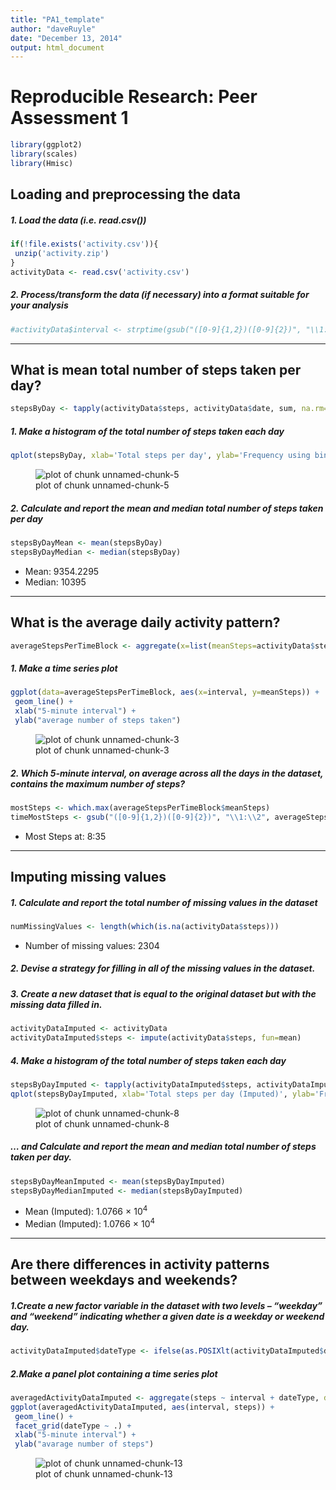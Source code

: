```yaml
---
title: "PA1_template"
author: "daveRuyle"
date: "December 13, 2014"
output: html_document
---
```


# Reproducible Research: Peer Assessment 1


```r
library(ggplot2)
library(scales)
library(Hmisc)
```


## Loading and preprocessing the data
##### 1. Load the data (i.e. read.csv())

```r
if(!file.exists('activity.csv')){
 unzip('activity.zip')
}
activityData <- read.csv('activity.csv')
```
##### 2. Process/transform the data (if necessary) into a format suitable for your analysis

```r
#activityData$interval <- strptime(gsub("([0-9]{1,2})([0-9]{2})", "\\1:\\2", activityData$interval), format='%H:%M')
```

-----

## What is mean total number of steps taken per day?

```r
stepsByDay <- tapply(activityData$steps, activityData$date, sum, na.rm=TRUE)
```

##### 1. Make a histogram of the total number of steps taken each day

```r
qplot(stepsByDay, xlab='Total steps per day', ylab='Frequency using binwith 500', binwidth=500)
```

![plot of chunk unnamed-chunk-5](figure/unnamed-chunk-5.png)

##### 2. Calculate and report the mean and median total number of steps taken per day

```r
stepsByDayMean <- mean(stepsByDay)
stepsByDayMedian <- median(stepsByDay)
```
* Mean: 9354.2295
* Median: 10395

-----

## What is the average daily activity pattern?

```r
averageStepsPerTimeBlock <- aggregate(x=list(meanSteps=activityData$steps), by=list(interval=activityData$interval), FUN=mean, na.rm=TRUE)
```

##### 1. Make a time series plot

```r
ggplot(data=averageStepsPerTimeBlock, aes(x=interval, y=meanSteps)) +
 geom_line() +
 xlab("5-minute interval") +
 ylab("average number of steps taken")
```

![plot of chunk unnamed-chunk-3](figure/unnamed-chunk-3.png)

##### 2. Which 5-minute interval, on average across all the days in the dataset, contains the maximum number of steps?

```r
mostSteps <- which.max(averageStepsPerTimeBlock$meanSteps)
timeMostSteps <- gsub("([0-9]{1,2})([0-9]{2})", "\\1:\\2", averageStepsPerTimeBlock[mostSteps,'interval'])
```

* Most Steps at: 8:35

----
 
## Imputing missing values
##### 1. Calculate and report the total number of missing values in the dataset

```r
numMissingValues <- length(which(is.na(activityData$steps)))
```

* Number of missing values: 2304

##### 2. Devise a strategy for filling in all of the missing values in the dataset.
##### 3. Create a new dataset that is equal to the original dataset but with the missing data filled in.

```r
activityDataImputed <- activityData
activityDataImputed$steps <- impute(activityData$steps, fun=mean)
```


##### 4. Make a histogram of the total number of steps taken each day

```r
stepsByDayImputed <- tapply(activityDataImputed$steps, activityDataImputed$date, sum)
qplot(stepsByDayImputed, xlab='Total steps per day (Imputed)', ylab='Frequency using binwith 500', binwidth=500)
```

![plot of chunk unnamed-chunk-8](figure/unnamed-chunk-8.png)

##### ... and Calculate and report the mean and median total number of steps taken per day.

```r
stepsByDayMeanImputed <- mean(stepsByDayImputed)
stepsByDayMedianImputed <- median(stepsByDayImputed)
```
* Mean (Imputed): 1.0766 &times; 10<sup>4</sup>
* Median (Imputed): 1.0766 &times; 10<sup>4</sup>


----

## Are there differences in activity patterns between weekdays and weekends?
##### 1.Create a new factor variable in the dataset with two levels – “weekday” and “weekend” indicating whether a given date is a weekday or weekend day.


```r
activityDataImputed$dateType <- ifelse(as.POSIXlt(activityDataImputed$date)$wday %in% c(0,6), 'weekend', 'weekday')
```

##### 2.Make a panel plot containing a time series plot

```r
averagedActivityDataImputed <- aggregate(steps ~ interval + dateType, data=activityDataImputed, mean)
ggplot(averagedActivityDataImputed, aes(interval, steps)) +
 geom_line() +
 facet_grid(dateType ~ .) +
 xlab("5-minute interval") +
 ylab("avarage number of steps")
```

![plot of chunk unnamed-chunk-13](figure/unnamed-chunk-13.png)

